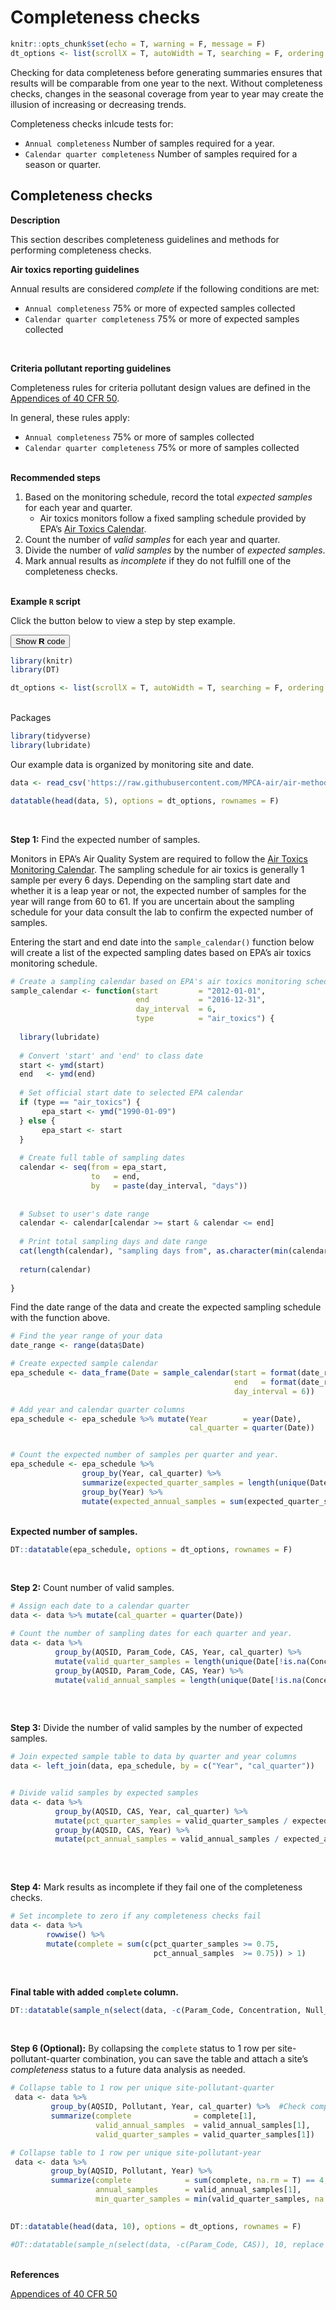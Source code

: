 # Completeness checks

```r
knitr::opts_chunk$set(echo = T, warning = F, message = F)
dt_options <- list(scrollX = T, autoWidth = T, searching = F, ordering = F, lengthChange = F, paginate = F, info = F)

```


Checking for data completeness before generating summaries ensures that results will be comparable from one year to the next. Without completeness checks, changes in the seasonal coverage from year to year may create the illusion of increasing or decreasing trends. 


Completeness checks inlcude tests for:  

- `Annual completeness` Number of samples required for a year.  
- `Calendar quarter completeness` Number of samples required for a season or quarter.  


## Completeness checks  {#complete}


__Description__  

This section describes completeness guidelines and methods for performing completeness checks.


__Air toxics reporting guidelines__


Annual results are considered _complete_ if the following conditions are met:

- `Annual completeness` 75% or more of expected samples collected
- `Calendar quarter completeness` 75% or more of expected samples collected

<br>

__Criteria pollutant reporting guidelines__

Completeness rules for criteria pollutant design values are defined in the [Appendices of 40 CFR 50](https://www.ecfr.gov/cgi-bin/text-idx?tpl=/ecfrbrowse/Title40/40cfr50_main_02.tpl).

In general, these rules apply:

- `Annual completeness` 75% or more of samples collected
- `Calendar quarter completeness` 75% or more of samples collected


<br> __Recommended steps__

1. Based on the monitoring schedule, record the total _expected samples_ for each year and quarter.
    - Air toxics monitors follow a fixed sampling schedule provided by EPA's [Air Toxics Calendar](https://www3.epa.gov/ttn/amtic/calendar.html).
1. Count the number of _valid samples_ for each year and quarter.
1. Divide the number of _valid samples_ by the number of _expected samples_.
1. Mark annual results as _incomplete_ if they do not fulfill one of the completeness checks.

<br> __Example `R` script__ 


Click the button below to view a step by step example.

<div class="toggle"><button class = "btn_code">Show __R__ code</button>

```r
library(knitr)
library(DT)

dt_options <- list(scrollX = T, autoWidth = T, searching = F, ordering = F, lengthChange = F, paginate = F, info = F)

```

<br>
Packages
```r
library(tidyverse)
library(lubridate)

```


Our example data is organized by monitoring site and date.
```r
data <- read_csv('https://raw.githubusercontent.com/MPCA-air/air-methods/master/airtoxics_data_2009_2013.csv')
```

```r

datatable(head(data, 5), options = dt_options, rownames = F)
```

<br>

__Step 1:__ Find the expected number of samples.

Monitors in EPA's Air Quality System are required to follow the [Air Toxics Monitoring Calendar](https://www3.epa.gov/ttn/amtic/calendar.html). The sampling schedule for air toxics is generally 1 sample per every 6 days. Depending on the sampling start date and whether it is a leap year or not, the expected number of samples for the year will range from 60 to 61. If you are uncertain about the sampling schedule for your data consult the lab to confirm the expected number of samples. 

Entering the start and end date into the `sample_calendar()` function below will create a list of the expected sampling dates based on EPA's air toxics monitoring schedule.
```r

# Create a sampling calendar based on EPA's air toxics monitoring schedule
sample_calendar <- function(start         = "2012-01-01", 
                            end           = "2016-12-31", 
                            day_interval  = 6,
                            type          = "air_toxics") {
  
  library(lubridate)
  
  # Convert 'start' and 'end' to class date
  start <- ymd(start)
  end   <- ymd(end)
  
  # Set official start date to selected EPA calendar
  if (type == "air_toxics") {
       epa_start <- ymd("1990-01-09")
  } else {
       epa_start <- start
  }
  
  # Create full table of sampling dates
  calendar <- seq(from = epa_start, 
                  to   = end, 
                  by   = paste(day_interval, "days"))
  
  
  # Subset to user's date range
  calendar <- calendar[calendar >= start & calendar <= end]
  
  # Print total sampling days and date range
  cat(length(calendar), "sampling days from", as.character(min(calendar)), "to", as.character(max(calendar)))
  
  return(calendar)
  
}
```


Find the date range of the data and create the expected sampling schedule with the function above.
```r

# Find the year range of your data
date_range <- range(data$Date)

# Create expected sample calendar
epa_schedule <- data_frame(Date = sample_calendar(start = format(date_range[1], "%Y-01-01"), #Extend range to first day of the year
                                                  end   = format(date_range[2], "%Y-12-31"), #Extend range to last day of the year
                                                  day_interval = 6))

# Add year and calendar quarter columns
epa_schedule <- epa_schedule %>% mutate(Year        = year(Date),
                                        cal_quarter = quarter(Date))


# Count the expected number of samples per quarter and year.
epa_schedule <- epa_schedule %>% 
                group_by(Year, cal_quarter) %>%
                summarize(expected_quarter_samples = length(unique(Date))) %>%
                group_by(Year) %>%
                mutate(expected_annual_samples = sum(expected_quarter_samples))

```



<br>
__Expected number of samples.__
```r
DT::datatable(epa_schedule, options = dt_options, rownames = F)
```

<br>

__Step 2:__ Count number of valid samples.
```r

# Assign each date to a calendar quarter
data <- data %>% mutate(cal_quarter = quarter(Date))

# Count the number of sampling dates for each quarter and year.
data <- data %>% 
          group_by(AQSID, Param_Code, CAS, Year, cal_quarter) %>%
          mutate(valid_quarter_samples = length(unique(Date[!is.na(Concentration)]))) %>%
          group_by(AQSID, Param_Code, CAS, Year) %>%
          mutate(valid_annual_samples = length(unique(Date[!is.na(Concentration)]))) 
        
```


<br>

__Step 3:__ Divide the number of valid samples by the number of expected samples.
```r


# Join expected sample table to data by quarter and year columns
data <- left_join(data, epa_schedule, by = c("Year", "cal_quarter"))


# Divide valid samples by expected samples
data <- data %>% 
          group_by(AQSID, CAS, Year, cal_quarter) %>%
          mutate(pct_quarter_samples = valid_quarter_samples / expected_quarter_samples) %>%
          group_by(AQSID, CAS, Year) %>%
          mutate(pct_annual_samples = valid_annual_samples / expected_annual_samples) 
        
```

<br>


__Step 4:__ Mark results as incomplete if they fail one of the completeness checks.
```r

# Set incomplete to zero if any completeness checks fail
data <- data %>% 
        rowwise() %>%
        mutate(complete = sum(c(pct_quarter_samples >= 0.75, 
                                pct_annual_samples  >= 0.75)) > 1)

```

<br>


__Final table with added `complete` column.__
```r

DT::datatable(sample_n(select(data, -c(Param_Code, Concentration, Null_Code, Dlimit, CAS)), 10, replace = F), options = dt_options, rownames = F)
```

<br>

__Step 6 (Optional):__ By collapsing the `complete` status to 1 row per site-pollutant-quarter combination, you can save the table and attach a site's _completeness_ status to a future data analysis as needed.
```r

# Collapse table to 1 row per unique site-pollutant-quarter
 data <- data %>% 
         group_by(AQSID, Pollutant, Year, cal_quarter) %>%  #Check completeness for every quarter
         summarize(complete              = complete[1], 
                   valid_annual_samples  = valid_annual_samples[1],
                   valid_quarter_samples = valid_quarter_samples[1])

# Collapse table to 1 row per unique site-pollutant-year
 data <- data %>%          
         group_by(AQSID, Pollutant, Year) %>%  
         summarize(complete            = sum(complete, na.rm = T) == 4,
                   annual_samples      = valid_annual_samples[1],
                   min_quarter_samples = min(valid_quarter_samples, na.rm = T))
      
```



```r

DT::datatable(head(data, 10), options = dt_options, rownames = F)

#DT::datatable(sample_n(select(data, -c(Param_Code, CAS)), 10, replace = F), options = dt_options, rownames = F)
```

</div>



<br> __References__    

[Appendices of 40 CFR 50](https://www.ecfr.gov/cgi-bin/text-idx?tpl=/ecfrbrowse/Title40/40cfr50_main_02.tpl)  


